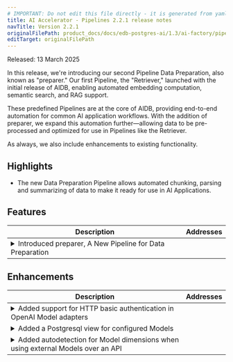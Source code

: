 ```yaml
---
# IMPORTANT: Do not edit this file directly - it is generated from yaml source.
title: AI Accelerator - Pipelines 2.2.1 release notes
navTitle: Version 2.2.1
originalFilePath: product_docs/docs/edb-postgres-ai/1.3/ai-factory/pipeline/rel_notes/src/rel_notes_2.2.1.yml
editTarget: originalFilePath
---
```


Released: 13 March 2025

In this release, we're introducing our second Pipeline Data Preparation, also known as "preparer." Our first Pipeline, the "Retriever," launched with the initial release of AIDB, enabling automated embedding computation, semantic search, and RAG support.

These predefined Pipelines are at the core of AIDB, providing end-to-end automation for common AI application workflows. With the addition of preparer, we expand this automation further—allowing data to be pre-processed and optimized for use in Pipelines like the Retriever.

As always, we also include enhancements to existing functionality.

## Highlights

- The new Data Preparation Pipeline allows automated chunking, parsing and summarizing of data to make it ready for use in AI Applications.

## Features

<table class="table w-100"><thead><tr><th>Description</th><th width="10%">Addresses</th></tr></thead><tbody>
<tr><td><details><summary>Introduced preparer, A New Pipeline for Data Preparation</summary><hr/><p>The new preparer pipeline supports automated chunking, parsing and summarizing of data to make it ready for use in AI Applications.</p>
</details></td><td></td></tr>
</tbody></table>


## Enhancements

<table class="table w-100"><thead><tr><th>Description</th><th width="10%">Addresses</th></tr></thead><tbody>
<tr><td><details><summary>Added support for HTTP basic authentication in OpenAI Model adapters</summary><hr/><p>The OpenAI Model Adapters (e.g. <code>completions</code> or <code>embeddings</code>) now support &quot;HTTP Basic authentication&quot; via the credential field <code>basic_auth</code>. Previously, only &quot;Bearer authentication&quot; via <code>api_key</code> was supported.</p>
</details></td><td></td></tr>
<tr><td><details><summary>Added a Postgresql view for configured Models</summary><hr/><p>The Models configured in AIDB can now be listed as a view <code>aidb.models</code> rather than needing a function call as before (<code>aidb.list_models()</code>).</p>
</details></td><td></td></tr>
<tr><td><details><summary>Added autodetection for Model dimensions when using external Models over an API</summary><hr/><p>Model dimensions for external models (via e.g. <code>completions</code> or <code>embeddings</code> model adapter) no longer need to be explicitly configured. AIDB will now auto-detect the number of dimensions of the returned embeddings/vectors.</p>
</details></td><td></td></tr>
</tbody></table>


